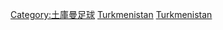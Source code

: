 {{Commonscat|Sports venues in Turkmenistan}}

[[Category:土庫曼足球|Category:土庫曼足球]]
[[Category:土庫曼體育場地|Turkmenistan]]
[[Category:各國足球場|Turkmenistan]]